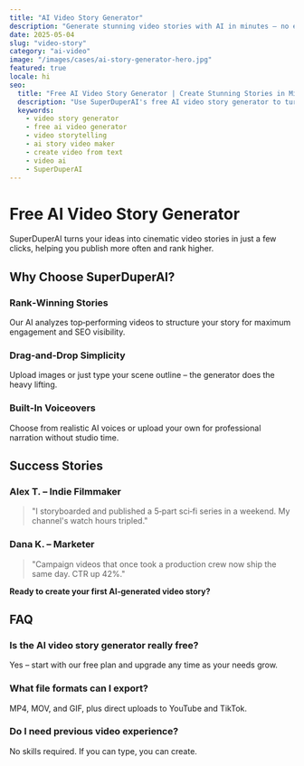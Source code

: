 ```yaml
---
title: "AI Video Story Generator"
description: "Generate stunning video stories with AI in minutes – no editing skills needed."
date: 2025-05-04
slug: "video-story"
category: "ai-video"
image: "/images/cases/ai-story-generator-hero.jpg"
featured: true
locale: hi
seo:
  title: "Free AI Video Story Generator | Create Stunning Stories in Minutes | SuperDuperAI"
  description: "Use SuperDuperAI's free AI video story generator to turn text prompts into captivating videos fast. Perfect for YouTube, TikTok, Instagram."
  keywords:
    - video story generator
    - free ai video generator
    - video storytelling
    - ai story video maker
    - create video from text
    - video ai
    - SuperDuperAI
---
```


# Free AI Video Story Generator

SuperDuperAI turns your ideas into cinematic video stories in just a few clicks, helping you publish more often and rank higher.

<FeatureGrid>
  <Feature
    title="Create in Minutes"
    description="Turn any script or prompt into a full video story fast."
    icon="clock"
  />
  <Feature
    title="No Skills Needed"
    description="AI handles editing, effects, and sound so you don't have to."
    icon="wand"
  />
  <Feature
    title="Consistent Characters"
    description="Keep your protagonists on‑brand across every episode."
    icon="users"
  />
  <Feature
    title="Multi‑Platform Output"
    description="Export perfect ratios for YouTube, TikTok, Instagram, and more."
    icon="layout"
  />
</FeatureGrid>

## Why Choose SuperDuperAI?

### Rank‑Winning Stories

Our AI analyzes top‑performing videos to structure your story for maximum engagement and SEO visibility.

### Drag‑and‑Drop Simplicity

Upload images or just type your scene outline – the generator does the heavy lifting.

### Built‑In Voiceovers

Choose from realistic AI voices or upload your own for professional narration without studio time.

## Success Stories

### **Alex T. – Indie Filmmaker**

> "I storyboarded and published a 5‑part sci‑fi series in a weekend. My channel's watch hours tripled."

### **Dana K. – Marketer**

> "Campaign videos that once took a production crew now ship the same day. CTR up 42%."

<CTABox>**Ready to create your first AI‑generated video story?**</CTABox>

## FAQ

### Is the AI video story generator really free?

Yes – start with our free plan and upgrade any time as your needs grow.

### What file formats can I export?

MP4, MOV, and GIF, plus direct uploads to YouTube and TikTok.

### Do I need previous video experience?

No skills required. If you can type, you can create.
